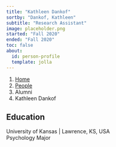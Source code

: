 ```yaml
---
title: "Kathleen Dankof"
sortby: "Dankof, Kathleen"
subtitle: "Research Assistant"
image: placeholder.png
started: "Fall 2020"
ended: "Fall 2020"
toc: false
about:
  id: person-profile
  template: jolla
---
```


```{=html}
<nav aria-label="breadcrumb">
  <ol class="breadcrumb">
    <li class="breadcrumb-item"><a href="../../index.html">Home</a></li>
    <li class="breadcrumb-item"><a href="../../people.html">People</a></li>
    <li class="breadcrumb-item active">Alumni</li>
    <li class="breadcrumb-item active" aria-current="page">Kathleen Dankof</li>
  </ol>
</nav>
```

:::{#person-profile}
## Education

[University of Kansas]{.fw-bold} | Lawrence, KS, USA<br />
Psychology Major
:::
